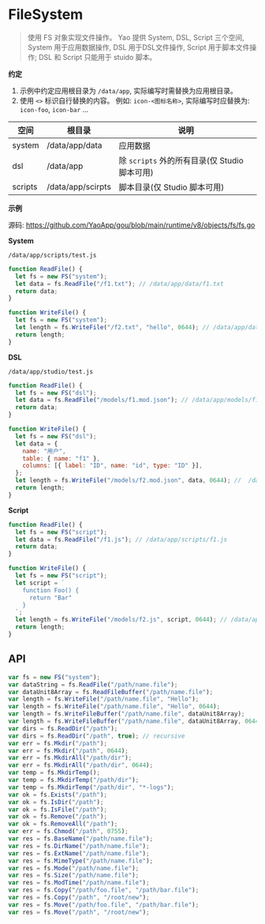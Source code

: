 # FileSystem

<blockquote>
  使用 FS 对象实现文件操作。 Yao 提供 System, DSL, Script 三个空间, System
  用于应用数据操作, DSL 用于DSL文件操作, Script 用于脚本文件操作; DSL 和 Script
  只能用于 stuido 脚本。
</blockquote>

**约定**

1. 示例中约定应用根目录为 `/data/app`, 实际编写时需替换为应用根目录。
2. 使用 `<>` 标识自行替换的内容。 例如: `icon-<图标名称>`, 实际编写时应替换为: `icon-foo`, `icon-bar` ...

| 空间    | 根目录            | 说明                                          |
| ------- | ----------------- | --------------------------------------------- |
| system  | /data/app/data    | 应用数据                                      |
| dsl     | /data/app         | 除 `scripts` 外的所有目录(仅 Studio 脚本可用) |
| scripts | /data/app/scirpts | 脚本目录(仅 Studio 脚本可用)                  |

**示例**

源码: https://github.com/YaoApp/gou/blob/main/runtime/v8/objects/fs/fs.go

**System**

`/data/app/scripts/test.js`

```javascript
function ReadFile() {
  let fs = new FS("system");
  let data = fs.ReadFile("/f1.txt"); // /data/app/data/f1.txt
  return data;
}

function WriteFile() {
  let fs = new FS("system");
  let length = fs.WriteFile("/f2.txt", "hello", 0644); // /data/app/data/f2.txt
  return length;
}
```

**DSL**

`/data/app/studio/test.js`

```javascript
function ReadFile() {
  let fs = new FS("dsl");
  let data = fs.ReadFile("/models/f1.mod.json"); // /data/app/models/f1.mod.json
  return data;
}

function WriteFile() {
  let fs = new FS("dsl");
  let data = {
    name: "用户",
    table: { name: "f1" },
    columns: [{ label: "ID", name: "id", type: "ID" }],
  };
  let length = fs.WriteFile("/models/f2.mod.json", data, 0644); //  /data/app/models/f2.mod.json
  return length;
}
```

**Script**

```javascript
function ReadFile() {
  let fs = new FS("script");
  let data = fs.ReadFile("/f1.js"); // /data/app/scripts/f1.js
  return data;
}

function WriteFile() {
  let fs = new FS("script");
  let script = `
    function Foo() {
      return "Bar"
    }
  `;
  let length = fs.WriteFile("/models/f2.js", script, 0644); // /data/app/scripts/f2.js
  return length;
}
```

## API

```javascript
var fs = new FS("system");
var dataString = fs.ReadFile("/path/name.file");
var dataUnit8Array = fs.ReadFileBuffer("/path/name.file");
var length = fs.WriteFile("/path/name.file", "Hello");
var length = fs.WriteFile("/path/name.file", "Hello", 0644);
var length = fs.WriteFileBuffer("/path/name.file", dataUnit8Array);
var length = fs.WriteFileBuffer("/path/name.file", dataUnit8Array, 0644);
var dirs = fs.ReadDir("/path");
var dirs = fs.ReadDir("/path", true); // recursive
var err = fs.Mkdir("/path");
var err = fs.Mkdir("/path", 0644);
var err = fs.MkdirAll("/path/dir");
var err = fs.MkdirAll("/path/dir", 0644);
var temp = fs.MkdirTemp();
var temp = fs.MkdirTemp("/path/dir");
var temp = fs.MkdirTemp("/path/dir", "*-logs");
var ok = fs.Exists("/path");
var ok = fs.IsDir("/path");
var ok = fs.IsFile("/path");
var ok = fs.Remove("/path");
var ok = fs.RemoveAll("/path");
var err = fs.Chmod("/path", 0755);
var res = fs.BaseName("/path/name.file");
var res = fs.DirName("/path/name.file");
var res = fs.ExtName("/path/name.file");
var res = fs.MimeType("/path/name.file");
var res = fs.Mode("/path/name.file");
var res = fs.Size("/path/name.file");
var res = fs.ModTime("/path/name.file");
var res = fs.Copy("/path/foo.file", "/path/bar.file");
var res = fs.Copy("/path", "/root/new");
var res = fs.Move("/path/foo.file", "/path/bar.file");
var res = fs.Move("/path", "/root/new");
```
